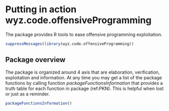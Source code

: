 # Putting in action wyz.code.offensiveProgramming

The package provides R tools to ease offensive programming exploitation. 

```r
suppressMessages(library(wyz.code.offensiveProgramming))
```

## Package overview 

The package is organized around 4 axis that are elaboration, verification, exploitation and information.
At any time you may get a list of the package functions by calling function <cite class='kw'>packageFunctionsInformation</cite>
that provides a truth table for each function in package (ref:PKN). This is helpful when lost or just as a reminder. 

```r
packageFunctionsInformation()
```
